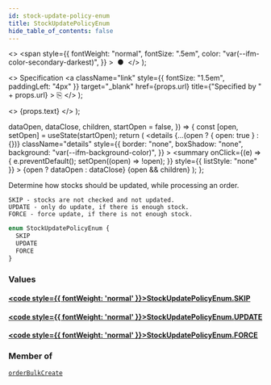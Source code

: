 ```yaml
---
id: stock-update-policy-enum
title: StockUpdatePolicyEnum
hide_table_of_contents: false
---
```


  <>
    <span
      style={{
        fontWeight: "normal",
        fontSize: ".5em",
        color: "var(--ifm-color-secondary-darkest)",
      }}
    >
      &nbsp;●&nbsp;
    </span>
  </>
);

  <>
    Specification
    <a
      className="link"
      style={{ fontSize: "1.5em", paddingLeft: "4px" }}
      target="\_blank"
      href={props.url}
      title={"Specified by " + props.url}
    >
      ⎘
    </a>
  </>
);

  <>
    <span className={props.class}>{props.text}</span>
  </>
);


  dataOpen,
  dataClose,
  children,
  startOpen = false,
}) => {
  const [open, setOpen] = useState(startOpen);
  return (
    <details
      {...(open ? { open: true } : {})}
      className="details"
      style={{
        border: "none",
        boxShadow: "none",
        background: "var(--ifm-background-color)",
      }}
    >
      <summary
        onClick={(e) => {
          e.preventDefault();
          setOpen((open) => !open);
        }}
        style={{ listStyle: "none" }}
      >
        {open ? dataOpen : dataClose}
      </summary>
      {open && children}
    </details>
  );
};

Determine how stocks should be updated, while processing an order.

    SKIP - stocks are not checked and not updated.
    UPDATE - only do update, if there is enough stock.
    FORCE - force update, if there is not enough stock.

```graphql
enum StockUpdatePolicyEnum {
  SKIP
  UPDATE
  FORCE
}
```

### Values

#### [<code style={{ fontWeight: 'normal' }}>StockUpdatePolicyEnum.<b>SKIP</b></code>](#)

>

#### [<code style={{ fontWeight: 'normal' }}>StockUpdatePolicyEnum.<b>UPDATE</b></code>](#)

>

#### [<code style={{ fontWeight: 'normal' }}>StockUpdatePolicyEnum.<b>FORCE</b></code>](#)

>

### Member of

[`orderBulkCreate`](../../../api-reference/orders/mutations/order-bulk-create) <Badge class="badge badge--secondary" text="mutation"/>
